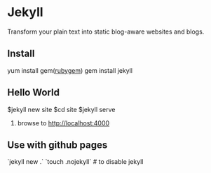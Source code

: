 = Jekyll =
Transform your plain text into static blog-aware websites and blogs.

== Install ==
yum install gem([[rubygem]])
gem install jekyll

== Hello World ==
$jekyll new site
$cd site
$jekyll serve
#browse to http://localhost:4000

== Use with github pages ==
`jekyll new .`
`touch .nojekyll` # to disable jekyll
